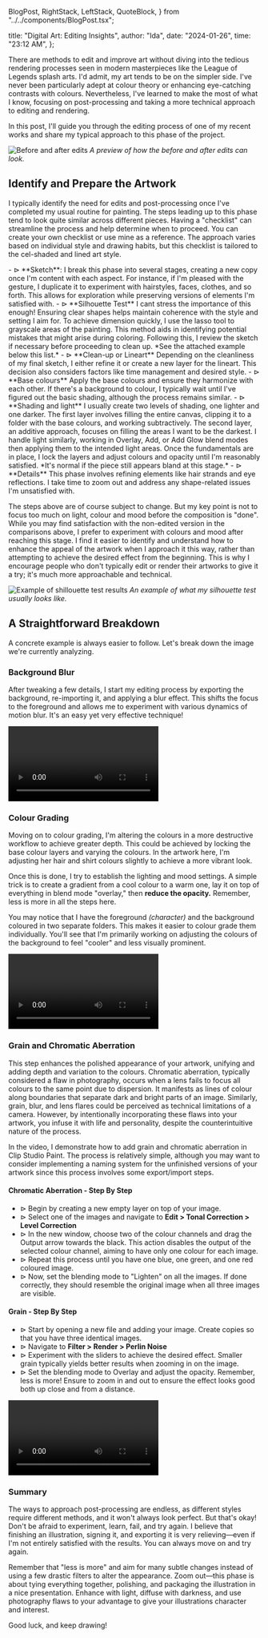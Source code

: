   BlogPost,
  RightStack,
  LeftStack,
  QuoteBlock,
} from "../../components/BlogPost.tsx";

  title: "Digital Art: Editing Insights",
  author: "Ida",
  date: "2024-01-26",
  time: "23:12 AM",
};

There are methods to edit and improve art without diving into the tedious rendering processes seen in modern masterpieces like the League of Legends splash arts. I'd admit, my art tends 
to be on the simpler side. I've never been particularly adept at colour theory or enhancing eye-catching contrasts with colours. Nevertheless, I've learned to make the most of what I know, 
focusing on post-processing and taking a more technical approach to editing and rendering.

In this post, I'll guide you through the editing process of one of my recent works and share my typical approach to this phase of the project.

![Before and after edits](/img/blog/blog_post_images/edits_laniakea_by_frazzot.png/)
*A preview of how the before and after edits can look.*

## Identify and Prepare the Artwork


I typically identify the need for edits and post-processing once I've completed my usual routine for painting. The steps leading up to this phase tend to look quite similar across different 
pieces. Having a "checklist" can streamline the process and help determine when to proceed. You can create your own checklist or use mine as a reference. The approach varies based on individual 
style and drawing habits, but this checklist is tailored to the cel-shaded and lined art style.

<QuoteBlock>
- ⊳ **Sketch**: I break this phase into several stages, creating a new copy once I'm content with each aspect. For instance, if I'm pleased with the gesture, I duplicate it to experiment with 
hairstyles, faces, clothes, and so forth. This allows for exploration while preserving versions of elements I'm satisfied with.
- ⊳ **Silhouette Test** I cant stress the importance of this enough! Ensuring clear shapes helps maintain coherence with the style and setting I aim for. To achieve dimension quickly, I use the 
lasso tool to grayscale areas of the painting. This method aids in identifying potential mistakes that might arise during coloring. Following this, I review the sketch if necessary before 
proceeding to clean up. *See the attached example below this list.*
- ⊳ **Clean-up or Lineart** Depending on the cleanliness of my final sketch, I either refine it or create a new layer for the lineart. This decision also considers factors like time management 
and desired style.
- ⊳ **Base colours** Apply the base colours and ensure they harmonize with each other. If there's a background to colour, I typically wait until I've figured out the basic shading, although the 
process remains similar.
- ⊳ **Shading and light** I usually create two levels of shading, one lighter and one darker. The first layer involves filling the entire canvas, clipping it to a folder with the base colours, 
and working subtractively. The second layer, an additive approach, focuses on filling the areas I want to be the darkest. I handle light similarly, working in Overlay, Add, or Add Glow blend modes
then applying them to the intended light areas. Once the fundamentals are in place, I lock the layers and adjust colours and opacity until I'm reasonably satisfied. *It's normal if the piece 
still appears bland at this stage.*
- ⊳ **Details** This phase involves refining elements like hair strands and eye reflections. I take time to zoom out and address any shape-related issues I'm unsatisfied with.
</QuoteBlock>

<RightStack masterWidth="65%">


The steps above are of course subject to change. But my key point is not to focus too much on light, colour and mood before the composition is "done". While you may find satisfaction with 
the non-edited version in the comparisons above, I prefer to experiment with colours and mood after reaching this stage. I find it easier to identify and understand how to enhance the appeal 
of the artwork when I approach it this way, rather than attempting to achieve the desired effect from the beginning. This is why I encourage people who don't typically edit or render their 
artworks to give it a try; it's much more approachable and technical.

![Example of shillouette test results](/img/blog/blog_post_images/laniakea_sketch.png/)
*An example of what my silhouette test usually looks like.*

</RightStack>

## A Straightforward Breakdown

A concrete example is always easier to follow. Let's break down the image we're currently analyzing.

### Background Blur


After tweaking a few details, I start my editing process by exporting the background, re-importing it, and applying a blur effect. This shifts the focus to the foreground and allows me to 
experiment with various dynamics of motion blur. It's an easy yet very effective technique!

<video class="w-full h-auto" controls>
  <source src="/img/blog/blog_post_images/background_blur-1.mp4" type="video/mp4"></source>
</video>

### Colour Grading

Moving on to colour grading, I'm altering the colours in a more destructive workflow to achieve greater depth. This could be achieved by locking the base colour layers and varying the colours. 
In the artwork here, I'm adjusting her hair and shirt colours slightly to achieve a more vibrant look.

Once this is done, I try to establish the lighting and mood settings. A simple trick is to create a gradient from a cool colour to a warm one, lay it on top of everything in blend mode "overlay," 
then **reduce the opacity.** Remember, less is more in all the steps here.

You may notice that I have the foreground *(character)* and the background coloured in two separate folders. This makes it easier to colour grade them individually. You'll see that I'm primarily 
working on adjusting the colours of the background to feel "cooler" and less visually prominent.

<video class="w-full h-auto" controls>
  <source src="/img/blog/blog_post_images/colour_grading.mp4" type="video/mp4"></source>
</video>

### Grain and Chromatic Aberration

This step enhances the polished appearance of your artwork, unifying and adding depth and variation to the colours. Chromatic aberration, typically considered a flaw in photography, occurs when 
a lens fails to focus all colours to the same point due to dispersion. It manifests as lines of colour along boundaries that separate dark and bright parts of an image. Similarly, grain, blur, 
and lens flares could be perceived as technical limitations of a camera. However, by intentionally incorporating these flaws into your artwork, you infuse it with life and personality, despite 
the counterintuitive nature of the process.

In the video, I demonstrate how to add grain and chromatic aberration in Clip Studio Paint. The process is relatively simple, although you may want to consider implementing a naming system for the 
unfinished versions of your artwork since this process involves some export/import steps.

#### Chromatic Aberration - Step By Step

<QuoteBlock>

- ⊳ Begin by creating a new empty layer on top of your image.
- ⊳ Select one of the images and navigate to **Edit > Tonal Correction > Level Correction**
- ⊳  In the new window, choose two of the colour channels and drag the Output arrow towards the black. This action disables the output of the selected colour channel, aiming to have only 
one colour for each image.
- ⊳ Repeat this process until you have one blue, one green, and one red coloured image.
- ⊳ Now, set the blending mode to "Lighten" on all the images. If done correctly, they should resemble the original image when all three images are visible.

</QuoteBlock>

#### Grain - Step By Step

<QuoteBlock>

- ⊳ Start by opening a new file and adding your image. Create copies so that you have three identical images.
- ⊳ Navigate to **Filter > Render > Perlin Noise**
- ⊳ Experiment with the sliders to achieve the desired effect. Smaller grain typically yields better results when zooming in on the image.
- ⊳ Set the blending mode to Overlay and adjust the opacity. Remember, less is more! Ensure to zoom in and out to ensure the effect looks good both up close and from a distance.

</QuoteBlock>

<video class="w-full h-auto" controls>
  <source src="/img/blog/blog_post_images/grain_ca.mp4" type="video/mp4"></source>
</video>

### Summary

The ways to approach post-processing are endless, as different styles require different methods, and it won't always look perfect. But that's okay! Don't be afraid to experiment, 
learn, fail, and try again. I believe that finishing an illustration, signing it, and exporting it is very relieving—even if I'm not entirely satisfied with the results. You can 
always move on and try again.

Remember that "less is more" and aim for many subtle changes instead of using a few drastic filters to alter the appearance. Zoom out—this phase is about tying everything together, 
polishing, and packaging the illustration in a nice presentation. Enhance with light, diffuse with darkness, and use photography flaws to your advantage to give your illustrations character 
and interest.

Good luck, and keep drawing!

